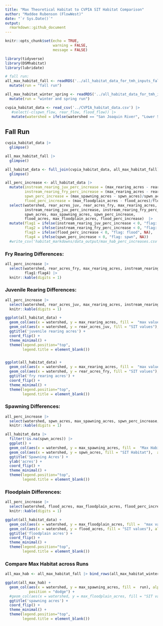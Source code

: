 ```yaml
---
title: "Max Theoretical Habitat to CVPIA SIT Habitat Comparison"
author: "Maddee Rubenson (FlowWest)"
date: "`r Sys.Date()`"
output:
  rmarkdown::github_document
---
```


```r
knitr::opts_chunk$set(echo = TRUE,
                      warning = FALSE, 
                      message = FALSE)

library(tidyverse)
library(DSMhabitat)
library(lubridate)

# fall run:
all_max_habitat_fall <- readRDS('../all_habitat_data_for_tmh_inputs_fall_run.rdata') |> 
  mutate(run = "fall run")

all_max_habitat_winter_spring <- readRDS('../all_habitat_data_for_tmh_inputs_spring_winter_run.rdata') |> 
  mutate(run = "winter and spring run")

cvpia_habitat_data <- read_csv('../CVPIA_habitat_data.csv') |> 
   #select(-c(spwn_flow, rear_flow, flood_flow)) |> 
   mutate(watershed = ifelse(watershed == "San Joaquin River", "Lower San Joaquin River", watershed))
```

## Fall Run

```r

cvpia_habitat_data |> 
  glimpse()

all_max_habitat_fall |> 
  glimpse()

all_habitat_data <- full_join(cvpia_habitat_data, all_max_habitat_fall) |> 
  glimpse()

all_perc_increase <- all_habitat_data |> 
  mutate(instream_rearing_juv_perc_increase = (max_rearing_acres - rear_acres_juv)/rear_acres_juv * 100,
         instream_rearing_fry_perc_increase = (max_rearing_acres - rear_acres_fry)/rear_acres_fry * 100,
         spwn_perc_increase = (max_spawning_acres - spwn_acres)/spwn_acres * 100,
         flood_perc_increase = (max_floodplain_acres - flood_acres)/flood_acres * 100) |> 
  select(watershed, rear_acres_juv, rear_acres_fry, max_rearing_acres, 
         instream_rearing_juv_perc_increase, instream_rearing_fry_perc_increase,
         spwn_acres, max_spawning_acres, spwn_perc_increase, 
         flood_acres, max_floodplain_acres, flood_perc_increase)  |> 
  mutate(flag1 = ifelse(instream_rearing_juv_perc_increase < 0, "flag: juv", NA),
         flag2 = ifelse(instream_rearing_fry_perc_increase < 0, "flag: fry", NA),
         flag3 = ifelse(flood_perc_increase < 0, "flag: flood", NA),
         flag4 = ifelse(spwn_perc_increase < 0, "flag: spwn", NA)) 
  #write_csv('habitat_markdowns/data_output/max_hab_perc_increases.csv')
```

### Fry Rearing Differences:

```r
all_perc_increase |> 
  select(watershed, rear_acres_fry, max_rearing_acres, instream_rearing_fry_perc_increase,
         flag1:flag4) |> 
  knitr::kable(digits = 1) 
```

### Juvenile Rearing Differences:

```r
all_perc_increase |> 
  select(watershed, rear_acres_juv, max_rearing_acres, instream_rearing_fry_perc_increase, flag1:flag4) |> 
  knitr::kable(digits = 1)

ggplot(all_habitat_data) + 
  geom_col(aes(x = watershed, y = max_rearing_acres, fill =  "max values"),  alpha = 0.75) +
  geom_col(aes(x = watershed, y = rear_acres_juv, fill = "SIT values"),  alpha = 0.5) +
  ggtitle('juvenile rearing acres') +
  coord_flip() +
  theme_minimal() +
  theme(legend.position="top", 
        legend.title = element_blank())


ggplot(all_habitat_data) + 
  geom_col(aes(x = watershed, y = max_rearing_acres, fill =  "max values"),  alpha = 0.75) +
  geom_col(aes(x = watershed, y = rear_acres_fry, fill = "SIT values"),  alpha = 0.5) +
  ggtitle('fry rearing acres') +
  coord_flip() +
  theme_minimal() +
  theme(legend.position="top", 
        legend.title = element_blank())
```

### Spawning Differences:

```r
all_perc_increase |> 
  select(watershed, spwn_acres, max_spawning_acres, spwn_perc_increase, flag1:flag4) |> 
  knitr::kable(digits = 1)

all_habitat_data |> 
  filter(!is.na(spwn_acres)) |> 
  ggplot() + 
  geom_col(aes(x = watershed, y = max_spawning_acres, fill =  "Max Habitat"),  alpha = 0.75) +
  geom_col(aes(x = watershed, y = spwn_acres, fill = "SIT Habitat"),  alpha = 0.5) +
  ggtitle('Spawning Acres') + 
  ylab('acres') + 
  coord_flip() +
  theme_minimal() + 
  theme(legend.position="top", 
        legend.title = element_blank())

```

### Floodplain Differences:

```r
all_perc_increase |> 
  select(watershed, flood_acres, max_floodplain_acres, flood_perc_increase, flag1:flag4) |> 
  knitr::kable(digits = 1)

ggplot(all_habitat_data) + 
  geom_col(aes(x = watershed, y = max_floodplain_acres, fill =  "max values"), alpha = 0.75) +
  geom_col(aes(x = watershed, y = flood_acres, fill = "SIT values"), alpha = 0.75) +
  ggtitle('floodplain acres') +
  coord_flip() + 
  theme_minimal() +
  theme(legend.position="top", 
        legend.title = element_blank())
```

### Compare Max Habitat across Runs

```r

all_max_hab <- all_max_habitat_fall |> bind_rows(all_max_habitat_winter_spring)

ggplot(all_max_hab) + 
  geom_col(aes(x = watershed, y = max_spawning_acres, fill =  run), alpha = 0.75, 
           position = "dodge") +
  #geom_col(aes(x = watershed, y = max_floodplain_acres, fill = "SIT values"), alpha = 0.75) +
  ggtitle('spawning acres') +
  coord_flip() + 
  theme_minimal() +
  theme(legend.position="top", 
        legend.title = element_blank())


```
